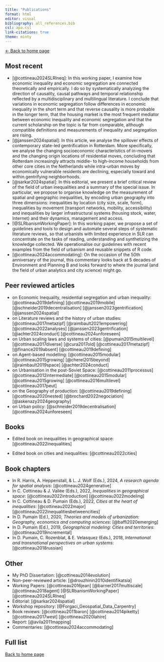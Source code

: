 ```yaml
---
title: "Publications"
format: html
editor: visual
bibliography: all_references.bib 
csl: apa.csl
link-citations: true
theme: minty 
---
```


[\<- Back to home page](http://clementinecttn.github.io/)

## Most recent {#publi-recent}

-   [@cottineau2024SLRIneq]: In this working paper, I examine how economic inequality and economic segregation are connected theoretically and empirically. I do so by systematically analyzing the direction of causality, causal pathways and temporal relationship reflected by a multidisciplinary and multilingual literature. I conclude that variations in economic segregation follow differences in economic inequality in the short term and that reverse causality is more probable in the longer term, that the housing market is the most frequent mediator between economic inequality and economic segregation and that the current scholarship on the topic is far from comparable, although compatible definitions and measurements of inequality and segregation are rising.
-   [@janssen2024spatial]: In this article, we analyse the spillover effects of contemporary state-led gentrification in Rotterdam. More specifically, we analyse the changing socioeconomic characteristics of in-movers and the changing origin locations of residential moves, concluding that Rotterdam increasingly attracts middle- to high-income households from other core cities in the Netherlands while intra-urban moves by economically vulnerable residents are declining, especially toward and within gentrifying neighborhoods. 
-   [@sarkar2024spatial]: In this editorial, we present a brief critical review of the field of urban inequalities and a summary of the special issue. In particular, we propose to organise knowledge on the measurement of spatial and geographic inequalities, by encoding urban geography into three dimensions: inequalities by location (city size, scale, form), inequalities by movement (transport networks, mobility, accessibility) and inequalities by larger infrastructural systems (housing stock, water, Internet) and their dynamics, management and access.
-   [@SLRbanismWorkingPaper]: In this working paper, we propose a set of guidelines and tools to design and automate several steps of systematic literature reviews, so that urbanists with limited experience in SLR can concentrate on the tasks of reading, understanding and synthetizing the knowledge collected. We operationalise our guidelines with recent examples from the field of urbanism and reusable snippets of R code.
-   [@cottineau2024accommodating]: On the occasion of the 50th anniversary of the journal, this commentary looks back at 5 decades of Environment and Planning B and looks forward to where the journal (and the field of urban analytics and city science) might go.

## Peer reviewed articles {#publi-articles}

-   on Economic Inequality, residential segregation and urban inequality: [@cottineau2019defining] [@cottineau2019mobile] [@schneider2019decentralisation] [@janssen2023gentrification] [@janssen2024spatial] 
-   on Literature reviews and the history of urban studies: [@cottineau2017metazipf] [@raimbault2021empowering] [@cottineau2022analyses] [@janssen2023gentrification] [@achter2024conduct] [@cottineau2024unforeseen] 
-   on Urban scaling laws and systems of cities: [@pumain2015multilevel] [@cottineau2017diverse] [@cura2017old] [@cottineau2017metazipf] [@finance2019absent] [@cottineau2019defining]
-   on Agent-based modelling: [@cottineau2015modular] [@cottineau2015growing] [@cherel2015beyond] [@raimbault2019space] [@achter2024conduct]
-   on Urbanisation in the post-Soviet Space: [@cottineau2011processus] [@cottineau2012intermediate] [@cottineau2015modular] [@cottineau2015growing] [@cottineau2016multilevel] [@cottineau2017peut]
-   on the Geography of production: [@cottineau2019defining] [@cottineau2020nested] [@brochard2022negociation] [@askenazy2024geography]
-   on Urban policy: [@schneider2019decentralisation] [@cottineau2024unforeseen]

## Books {#publi-books}

-   Edited book on inequalities in geographical space: [@cottineau2022inequalities]

-   Edited book on cities and inequalities: [@cottineau2022cities]

## Book chapters {#publi-book-chapters}

-   In R. Harris, A. Heppenstall, & L. J. Wolf (Eds.), 2024, *A research agenda for spatial analysis*: [@cottineau2024generative]
-   In C. Cottineau & J. Vallée (Eds.), 2022, *Inequalities in geographical space*: [@cottineau2022introduction] [@cottineau2022modeling]
-   In C. Cottineau & D. Pumain (Eds.), 2022, *Cities at the heart of inequalities*: [@cottineau2022major] [@cottineau2022inequalitiesbetweencities]
-   In D. Pumain (Ed.), 2020, *Theories and models of urbanization: Geography, economics and computing sciences*: [@baffi2020emerging]
-   In D. Pumain (Ed.), 2019, *Geographical modeling: Cities and territories*: [@cottineau2019incremental]
-   In D. Pumain, C. Rozenblat, & E. Velasquez (Eds.), 2018, *International and transnational perspectives on urban systems*: [@cottineau2018russian]

## Other {#publi-other}

-   My PhD Dissertation: [@cottineau2014evolution]
-   Non-peer-reviewed article: [@drouzhinin2010identifikatsia]
-   Working Papers: [@cottineau2016jean] [@barner2017multiscale] [@cottineau2018agent] [@SLRbanismWorkingPaper] [@cottineau2024SLRIneq]
-   Editorial: [@sarkar2024spatial]
-   Workshop repository: [@Forgaci_Geospatial_Data_Carpentry]
-   Book reviews: [@cottineau2011baron] [@cottineau2014piketty] [@cottineau2017west] [@cottineau2020lahire]
-   Report: [@avila2011mapping]
-   Commentaries: [@cottineau2024accommodating]

## Full list {#publi-list}

::: {#refs}
:::

[Back to home page](http://clementinecttn.github.io/)
